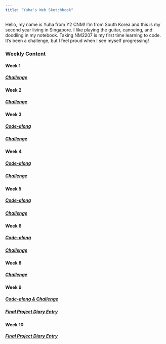 ```yaml
---
title: "Yuha's Web Sketchbook"
---
```


Hello, my name is Yuha from Y2 CNM! I'm from South Korea and this is my second year living in Singapore. I like playing the guitar, canoeing, and doodling in my notebook. Taking NM2207 is my first time learning to code. It's been a challenge, but I feel proud when I see myself progressing!

### Weekly Content

#### Week 1

##### [Challenge](https://github.com/yuhakim/Code-alongs-and-Challenges/blob/main/Challenge-1.pdf)

#### Week 2

##### [Challenge](https://github.com/yuhakim/Code-alongs-and-Challenges/blob/main/Challenge-2.pdf)

#### Week 3

##### [Code-along](https://github.com/yuhakim/Code-alongs-and-Challenges/blob/main/Week-3_%20Code-along.pdf)
##### [Challenge](https://github.com/yuhakim/Code-alongs-and-Challenges/blob/main/Challenge-3.pdf)

#### Week 4

##### [Code-along](https://github.com/yuhakim/Code-alongs-and-Challenges/blob/main/Week-4_%20Code-along.pdf)
##### [Challenge](https://github.com/yuhakim/Code-alongs-and-Challenges/blob/main/Challenge-4%20completed.pdf)

#### Week 5

##### [Code-along](https://github.com/yuhakim/Code-alongs-and-Challenges/blob/main/Yuha%20Kim_Week-5_%20Code-along.pdf)
##### [Challenge](https://github.com/yuhakim/Code-alongs-and-Challenges/blob/main/Yuha_Kim%20Challenge-5.pdf)

#### Week 6

##### [Code-along](https://github.com/yuhakim/Code-alongs-and-Challenges/blob/main/Yuha%20Kim_Week-6_%20Code-along.pdf)
##### [Challenge](https://github.com/yuhakim/Code-alongs-and-Challenges/blob/main/Yuha%20Kim_Challenge-6.pdf)

#### Week 8

##### [Challenge](https://github.com/yuhakim/Code-alongs-and-Challenges/blob/main/Challenge-8.pdf)

#### Week 9

##### [Code-along & Challenge](https://github.com/yuhakim/Code-alongs-and-Challenges/blob/main/Week%209_Code-along%20and%20Challenge.pdf)
##### [Final Project Diary Entry](https://github.com/yuhakim/Code-alongs-and-Challenges/blob/main/Week%209%20Diary%20Entry.pdf)

#### Week 10 

##### [Final Project Diary Entry](https://github.com/yuhakim/Code-alongs-and-Challenges/blob/main/Week%2010%20Diary%20Entry.pdf)